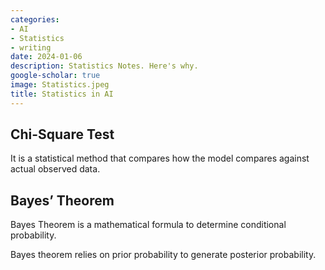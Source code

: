 ```yaml
---
categories:
- AI
- Statistics
- writing
date: 2024-01-06
description: Statistics Notes. Here's why.
google-scholar: true
image: Statistics.jpeg
title: Statistics in AI
---
```

## Chi-Square Test

It is a statistical method that compares how the model compares against actual observed data.

## Bayes' Theorem

Bayes Theorem is a mathematical formula to determine conditional probability.

Bayes theorem relies on prior probability to generate posterior probability.

<!-- It's not every day that you find out you have climbed the exalted heights of another discipline. My work is pretty interdisciplinary, but it shocked me, too, that I'm apparently holding forth on neoliberalism and the epistemic question in African universities ([archive link](https://archive.is/MgSAW)): -->

<!-- ![Apparently, I'm commenting on neoliberalism in African universities.](scispace.png){#fig-scispace} -->

<!-- This, of course, came at some surprise to me, as I have never written anything on the topic. I have, however, written a lot about AI, and I have written a thing or two about Africa, so I guess it was only a matter of time before I was conflated with someone else. This time, the unwitting victim deprived of his credit was [Prof. Amasa P. Ndofirepi](https://www.uj.ac.za/members/prof-amasa-philip-ndofirepi/), who is an educational studies scholar at the University of Johannesburg. I have no idea how I ended up being credited with his work, but I'm sure it was an honest mistake. -->

<!-- The problem is, with AI, mistakes compound. So if an unwitting student were to ask for a quick literature review of neoliberalism on the subject, they might get something like this from Scispace: -->

<!-- > The literature on the impact of neoliberalism on knowledge production and dissemination in African universities has been extensively explored by various authors. Qosimova Gulbahor, in her paper "Placing Knowledge at the Centre of an Alternative Public Good Imaginary of African Universities," discusses the alternative public good mission of African universities and the need for them to apply their knowledge infrastructure to community development challenges. Chris von Csefalvay, in his paper "The Hegemonic Neoliberal Knowledges in the African University," examines the pervasive presence of neoliberalism in African universities and explores the prospects and opportunities to unyoke the trapped knowledge processes. These authors, along with others, highlight concerns about the dominance of Western knowledge, the commodification of knowledge, and the need for African universities to prioritize socially-just knowledges that serve African priorities and challenges. -->

<!-- I mean, that's flattering, but I'd really rather be credited mostly for my own work. I'm sure Prof. Ndofirepi would agree. -->


<!-- ## Why I care -->

<!-- This is, of course, not good for academia. We've generally been coasting from one crisis to another. We've got a replication crisis, there's [enough dodgy Western Blots to blot out the sun](https://retractionwatch.com/2020/09/30/author-says-misguided-efforts-for-the-ideal-western-blot-led-to-the-withdrawal-of-these-studies/), we've got the [Tessier-Lavigne mess](https://www.statnews.com/2023/07/19/marc-tessier-lavigne-stanford-president-resignation/), and that's just what I can think of off the top of my head before my first coffee. A predatory publishing industry doesn't help this at all. We need another crisis on top of this like we need a hole in the head, and yet, here we are. -->

<!-- Now, as far as I'm aware, no serious academic is actually using these tools to do their research. On the other hand, non-academics _are_. For journalists, in particular, such tools are a godsend -- literature reviews are annoying, and if you can get a computer to do it for you, why not? The problem is, of course, that you're supposed to double-check this stuff and, well, journalists are known for many things, but double-checking stuff properly isn't really one of them. -->

<!-- And so, after months of academics fretting about ChatGPT eating their lunch, we're confronted with the actual problem. AI is not better at producing decent science, but it is vastly faster and more efficient at producing _bad_ science. -->

<!-- Which we weren't short on to begin with. -->


<!-- ## What's the problem? -->

<!-- Language is a tool that works on the basis of some conventions of meaning. Language models encapsulate these conventions, but they cannot encapsulate _all_ of them -- there are compromises to be made if a system with limited resources has to contend with nearly unlimited human imagination. When language models' limits come to blows with domain-specific language, we get into trouble. -->

<!-- Language models are really weak at one thing: reasoned judgment. As a scientist, you are trained to exercise this kind of reasoned judgment in determining what is, and what isn't, worth considering as an authority. That's why we make our master's students (and hopefully most undergraduates) write literature reviews until the cows come home. It teaches them to develop that judgment, and also to know how to explore the fringes of their research question. I have looked at a few 'academic AI' tools that claim to be doing some of this, and they're not very good at it. [Scite](https://scite.ai) is so far one of the better ones, and the literature reviews it produces are still pretty bad: results are heavily weighted towards recent publications, towards the specific in preference to the foundational and often towards meandering misinterpretations of the research question as long as sources for that could be found, in preference to actually identifying a gap. -->

<!-- To be quite fair towards these models, they have to deal with academic literature, which is an abundance of noise with a flicker of signal. There is, not to put too fine a point on it, a ton of crap out there, and it's not always easy to tell the difference between the crap and the good stuff. That's why we have peer review, and that's why we have literature reviews. The problem is, of course, that these models are not trained on the literature, but on the internet. And the internet is a very different place from the academic literature indeed. -->

<!-- Academic writing, especially domain specific writing, has a language of its own. It's not fair to expect a language model trained on English to also master uses of English that might as well be a different language. To give a favourite example of mine: in magnetic resonance imaging of the brain, there's often talk of something called 'flow voids'. Now, normal human reasoning would interpret a 'flow void' to be the absence of flow, or something along those lines. In MRI, a flow void is actually the opposite: it is a 'void' of signal created in a vessel through which something (usually blood, sometimes CSF) flows.^[Flow voids happen in the context of spin-echo imaging. These modalities involve two pulses – an excitation pulse and a refocusing pulse. Blood that moves perpendicular to the image plane will be hit by the excitation pulse but not the refocusing pulse. Therefore, it will not create a signal, which gives us the 'void' appearance of signal hypointense vessels.] This is a very specific term that has a very specific meaning in a very specific context. A language model, however, would not know that. It would assume that a 'flow void' is (de)void of flow. -->

<!-- Just about _all_ of science is like that. We have a language of our own, and it's not always easy to understand. What definitely doesn't make it easier to work with, however, is when the source material is also wrong. Which is what we're dealing with all too often, viz. @fig-scispace. -->


<!-- ## What can we do about it? -->

<!-- Most 'academic AI' applications are riding on the crest of a wave of high expectations that surround everything AI-related right now. They offer to be useful aides-de-camp to beleaguered academics who have to contend with exponentially growing literature, but in reality fall far short of that promise. And the inherent 'black box' nature of such models means that it's not always easy to tell when they're wrong. -->

<!-- At this point, perhaps the best we can do is to hold off on using generative AI tools for academic research until they're better. We're not there yet. We're not even close. For highly domain specific applications, retrieval-augmented generation (RAG) approaches utilising a curated knowledge base of publications in that realm has proven to be a very useful approach indeed, but those are specialised tools that are at the present primarily in the purview of private industry. I've seen some great applications in this field, and I see this as another proof point for [my assertion that the future belongs to ecosystems of small, specialised language models rather than one big model that does everything](../team-of-rivals/). -->

<!-- For the time being, we're going to have to do things the old-fashioned way: reading the literature and writing our own reviews. I know, it's not very fun. But it's the only way to do it right, and we've managed with that for the last few hundred years. Giving it another few years won't hurt. -->